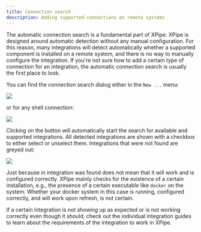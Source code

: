 ```yaml
---
title: Connection search
description: Adding supported connections on remote systems
---
```


The automatic connection search is a fundamental part of XPipe. XPipe is designed around automatic detection without any manual configuration. For this reason, many integrations will detect automatically whether a supported component is installed on a remote system, and there is no way to manually configure the integration. If you're not sure how to add a certain type of connection for an integration, the automatic connection search is usually the first place to look.

You can find the connection search dialog either in the `New ...` menu:

![](/images/connection-search-menu.png)

or for any shell connection:

![](/images/connection-search-button.png)

Clicking on the button will automatically start the search for available and supported integrations. All detected integrations are shown with a checkbox to either select or unselect them. Integrations that were not found are greyed out:

![](/images/connection-search-dialog.png)

Just because in integration was found does not mean that it will work and is configured correctly. XPipe mainly checks for the existence of a certain installation, e.g., the presence of a certain executable like `docker` on the system. Whether your docker system in this case is running, configured correctly, and will work upon refresh, is not certain.

If a certain integration is not showing up as expected or is not working correctly even though it should, check out the individual integration guides to learn about the requirements of the integration to work in XPipe.

